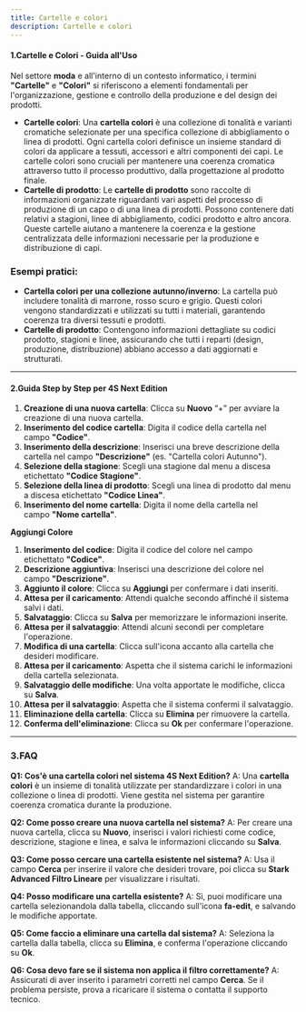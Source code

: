 ```yaml
---
title: Cartelle e colori
description: Cartelle e colori
---
```


#### 1.Cartelle e Colori - Guida all'Uso

Nel settore **moda** e all'interno di un contesto informatico, i termini **"Cartelle"** e **"Colori"** si riferiscono a elementi fondamentali per l'organizzazione, gestione e controllo della produzione e del design dei prodotti.

* **Cartelle colori**: Una **cartella colori** è una collezione di tonalità e varianti cromatiche selezionate per una specifica collezione di abbigliamento o linea di prodotti. Ogni cartella colori definisce un insieme standard di colori da applicare a tessuti, accessori e altri componenti dei capi. Le cartelle colori sono cruciali per mantenere una coerenza cromatica attraverso tutto il processo produttivo, dalla progettazione al prodotto finale.
* **Cartelle di prodotto**: Le **cartelle di prodotto** sono raccolte di informazioni organizzate riguardanti vari aspetti del processo di produzione di un capo o di una linea di prodotti. Possono contenere dati relativi a stagioni, linee di abbigliamento, codici prodotto e altro ancora. Queste cartelle aiutano a mantenere la coerenza e la gestione centralizzata delle informazioni necessarie per la produzione e distribuzione di capi.

### Esempi pratici:

* **Cartella colori per una collezione autunno/inverno**: La cartella può includere tonalità di marrone, rosso scuro e grigio. Questi colori vengono standardizzati e utilizzati su tutti i materiali, garantendo coerenza tra diversi tessuti e prodotti.
* **Cartelle di prodotto**: Contengono informazioni dettagliate su codici prodotto, stagioni e linee, assicurando che tutti i reparti (design, produzione, distribuzione) abbiano accesso a dati aggiornati e strutturati.

***

#### 2.Guida Step by Step per 4S Next Edition

1. **Creazione di una nuova cartella**: Clicca su **Nuovo** “+” per avviare la creazione di una nuova cartella.
2. **Inserimento del codice cartella**: Digita il codice della cartella nel campo **"Codice"**.
3. **Inserimento della descrizione**: Inserisci una breve descrizione della cartella nel campo **"Descrizione"** (es. "Cartella colori Autunno").
4. **Selezione della stagione**: Scegli una stagione dal menu a discesa etichettato **"Codice Stagione"**.
5. **Selezione della linea di prodotto**: Scegli una linea di prodotto dal menu a discesa etichettato **"Codice Linea"**.
6. **Inserimento del nome cartella**: Digita il nome della cartella nel campo **"Nome cartella"**.

**Aggiungi Colore**

1. **Inserimento del codice**: Digita il codice del colore nel campo etichettato **"Codice"**.
2. **Descrizione aggiuntiva**: Inserisci una descrizione del colore nel campo **"Descrizione"**.
3. **Aggiunto il colore**: Clicca su **Aggiungi** per confermare i dati inseriti.
4. **Attesa per il caricamento**: Attendi qualche secondo affinché il sistema salvi i dati.
5. **Salvataggio**: Clicca su **Salva** per memorizzare le informazioni inserite.
6. **Attesa per il salvataggio**: Attendi alcuni secondi per completare l'operazione.
7. **Modifica di una cartella**: Clicca sull'icona accanto alla cartella che desideri modificare.
8. **Attesa per il caricamento**: Aspetta che il sistema carichi le informazioni della cartella selezionata.
9. **Salvataggio delle modifiche**: Una volta apportate le modifiche, clicca su **Salva**.
10. **Attesa per il salvataggio**: Aspetta che il sistema confermi il salvataggio.
11. **Eliminazione della cartella**: Clicca su **Elimina** per rimuovere la cartella.
12. **Conferma dell'eliminazione**: Clicca su **Ok** per confermare l'operazione.

***

### 3.FAQ&#x20;

**Q1: Cos'è una cartella colori nel sistema 4S Next Edition?**
A: Una **cartella colori** è un insieme di tonalità utilizzate per standardizzare i colori in una collezione o linea di prodotti. Viene gestita nel sistema per garantire coerenza cromatica durante la produzione.

**Q2: Come posso creare una nuova cartella nel sistema?**
A: Per creare una nuova cartella, clicca su **Nuovo**, inserisci i valori richiesti come codice, descrizione, stagione e linea, e salva le informazioni cliccando su **Salva**.

**Q3: Come posso cercare una cartella esistente nel sistema?**
A: Usa il campo **Cerca** per inserire il valore che desideri trovare, poi clicca su **Stark Advanced Filtro Lineare** per visualizzare i risultati.

**Q4: Posso modificare una cartella esistente?**
A: Sì, puoi modificare una cartella selezionandola dalla tabella, cliccando sull'icona **fa-edit**, e salvando le modifiche apportate.

**Q5: Come faccio a eliminare una cartella dal sistema?**
A: Seleziona la cartella dalla tabella, clicca su **Elimina**, e conferma l'operazione cliccando su **Ok**.

**Q6: Cosa devo fare se il sistema non applica il filtro correttamente?**
A: Assicurati di aver inserito i parametri corretti nel campo **Cerca**. Se il problema persiste, prova a ricaricare il sistema o contatta il supporto tecnico.